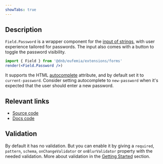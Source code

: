 ```yaml
---
showTabs: true
---
```


## Description

`Field.Password` is a wrapper component for the [input of strings](/uilib/extensions/forms/base-fields/String), with user experience tailored for passwords. The input also comes with a button to toggle the password visibility.

```jsx
import { Field } from '@dnb/eufemia/extensions/forms'
render(<Field.Password />)
```

It supports the HTML [autocomplete](https://developer.mozilla.org/en-US/docs/Web/HTML/Attributes/autocomplete) attribute, and by default set it to `current-password`. Consider setting autocomplete to `new-password` when it's expected that the user should enter a new password.

## Relevant links

- [Source code](https://github.com/dnbexperience/eufemia/tree/main/packages/dnb-eufemia/src/extensions/forms/Field/Password)
- [Docs code](https://github.com/dnbexperience/eufemia/tree/main/packages/dnb-design-system-portal/src/docs/uilib/extensions/forms/feature-fields/more-fields/Password)

## Validation

By default it has no validation. But you can enable it by giving a `required`, `pattern`, `schema`, `onChangeValidator` or `onBlurValidator` property with the needed validation. More about validation in the [Getting Started](/uilib/extensions/forms/getting-started/#validation-and-error-handling) section.
